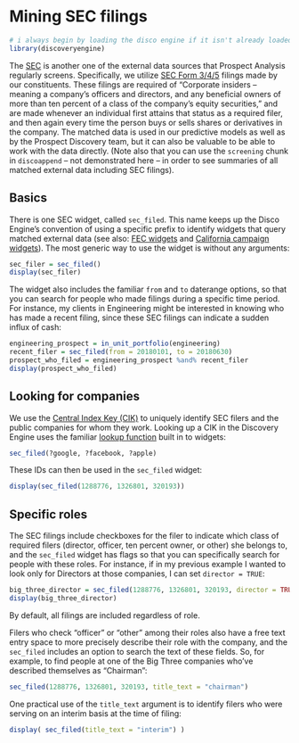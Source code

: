 # Mining SEC filings {#ex-sec}

```r
# i always begin by loading the disco engine if it isn't already loaded
library(discoveryengine)
```

The [SEC](https://www.sec.gov/) is another one of the external data sources that Prospect Analysis regularly screens. Specifically, we utilize [SEC Form 3/4/5](https://www.sec.gov/fast-answers/answersform345htm.html) filings made by our constituents. These filings are required of "Corporate insiders – meaning a company's officers and directors, and any beneficial owners of more than ten percent of a class of the company's equity securities," and are made whenever an individual first attains that status as a required filer, and then again every time the person buys or sells shares or derivatives in the company. The matched data is used in our predictive models as well as by the Prospect Discovery team, but it can also be valuable to be able to work with the data directly. (Note also that you can use the `screening` chunk in `discoappend` -- not demonstrated here -- in order to see summaries of all matched external data including SEC filings). 

## Basics

There is one SEC widget, called `sec_filed`. This name keeps up the Disco Engine's convention of using a specific prefix to identify widgets that query matched external data (see also: [FEC widgets](#ex-fec) and [California campaign widgets](#ex-ca-campaign)). The most generic way to use the widget is without any arguments:

```r
sec_filer = sec_filed()
display(sec_filer)
```

The widget also includes the familiar `from` and `to` daterange options, so that you can search for people who made filings during a specific time period. For instance, my clients in Engineering might be interested in knowing who has made a recent filing, since these SEC filings can indicate a sudden influx of cash:

```r
engineering_prospect = in_unit_portfolio(engineering)
recent_filer = sec_filed(from = 20180101, to = 20180630)
prospect_who_filed = engineering_prospect %and% recent_filer
display(prospect_who_filed)
```

## Looking for companies

We use the [Central Index Key (CIK)](https://en.wikipedia.org/wiki/Central_Index_Key) to uniquely identify SEC filers and the public companies for whom they work. Looking up a CIK in the Discovery Engine uses the familiar [lookup function](#synonym-search) built in to widgets:

```r
sec_filed(?google, ?facebook, ?apple)
```

These IDs can then be used in the `sec_filed` widget:

```r
display(sec_filed(1288776, 1326801, 320193))
```

## Specific roles

The SEC filings include checkboxes for the filer to indicate which class of required filers (director, officer, ten percent owner, or other) she belongs to, and the `sec_filed` widget has flags so that you can specifically search for people with these roles. For instance, if in my previous example I wanted to look only for Directors at those companies, I can set `director = TRUE`:

```r
big_three_director = sec_filed(1288776, 1326801, 320193, director = TRUE)
display(big_three_director)
```

By default, all filings are included regardless of role. 

Filers who check "officer" or "other" among their roles also have a free text entry space to more precisely describe their role with the company, and the `sec_filed` includes an option to search the text of these fields. So, for example, to find people at one of the Big Three companies who've described themselves as "Chairman":

```r
sec_filed(1288776, 1326801, 320193, title_text = "chairman")
```

One practical use of the `title_text` argument is to identify filers who were serving on an interim basis at the time of filing:

```r
display( sec_filed(title_text = "interim") )
```

